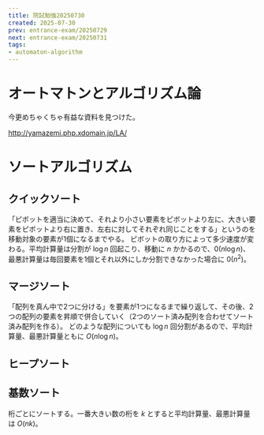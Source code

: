 ```yaml
---
title: 院試勉強20250730
created: 2025-07-30
prev: entrance-exam/20250729
next: entrance-exam/20250731
tags:
- automaton-algorithm
---
```


# オートマトンとアルゴリズム論

今更めちゃくちゃ有益な資料を見つけた。

http://yamazemi.php.xdomain.jp/LA/

# ソートアルゴリズム

## クイックソート

「ピボットを適当に決めて、それより小さい要素をピボットより左に、大きい要素をピボットより右に置き、左右に対してそれぞれ同じことをする」というのを移動対象の要素が1個になるまでやる。
ピボットの取り方によって多少速度が変わる。平均計算量は分割が $\log n$ 回起こり、移動に $n$ かかるので、$0(n\log n)$、最悪計算量は毎回要素を1個とそれ以外にしか分割できなかった場合に $0(n^2)$。

## マージソート

「配列を真ん中で2つに分ける」を要素が1つになるまで繰り返して、その後、2つの配列の要素を昇順で併合していく（2つのソート済み配列を合わせてソート済み配列を作る）。
どのような配列についても $\log n$ 回分割があるので、平均計算量、最悪計算量ともに $O(n\log n)$。

## ヒープソート

## 基数ソート

桁ごとにソートする。一番大きい数の桁を $k$ とすると平均計算量、最悪計算量は $O(nk)$。
